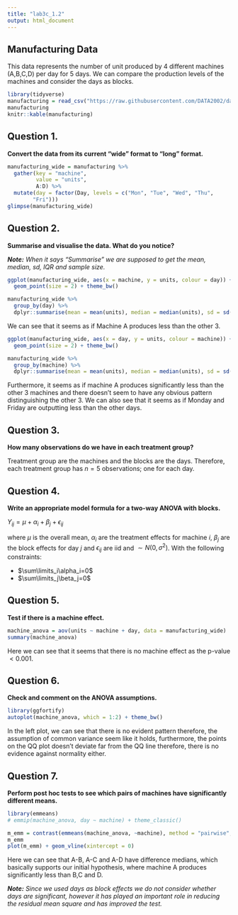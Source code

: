 ```yaml
---
title: "lab3c_1.2"
output: html_document
---
```


## Manufacturing Data
This data represents the number of unit produced by 4 different machines (A,B,C,D) per day for 5 days. We can compare the production levels of the machines and consider the days as blocks.

```r
library(tidyverse)
manufacturing = read_csv("https://raw.githubusercontent.com/DATA2002/data/master/manufacturing.csv")
manufacturing
knitr::kable(manufacturing)
```

## Question 1.
**Convert the data from its current “wide” format to “long” format.**

```r
manufacturing_wide = manufacturing %>% 
  gather(key = "machine",
         value = "units",
         A:D) %>% 
  mutate(day = factor(Day, levels = c("Mon", "Tue", "Wed", "Thu", 
        "Fri")))
glimpse(manufacturing_wide)
```

## Question 2.
**Summarise and visualise the data. What do you notice?**

***Note:** When it says "Summarise" we are supposed to get the mean, median, sd, IQR and sample size.*

```r
ggplot(manufacturing_wide, aes(x = machine, y = units, colour = day)) + 
  geom_point(size = 2) + theme_bw()

manufacturing_wide %>% 
  group_by(day) %>% 
  dplyr::summarise(mean = mean(units), median = median(units), sd = sd(units), iqr = IQR(units), n = n()) %>% knitr::kable()
```
We can see that it seems as if Machine A produces less than the other 3.

```r
ggplot(manufacturing_wide, aes(x = day, y = units, colour = machine)) + 
  geom_point(size = 2) + theme_bw()

manufacturing_wide %>% 
  group_by(machine) %>% 
  dplyr::summarise(mean = mean(units), median = median(units), sd = sd(units), iqr = IQR(units), n = n()) %>% knitr::kable()
```

Furthermore, it seems as if machine A produces significantly less than the other 3 machines and there doesn't seem to have any obvious pattern distinguishing the other 3. We can also see that it seems as if Monday and Friday are outputting less than the other days.

## Question 3.
**How many observations do we have in each treatment group?**

Treatment group are the machines and the blocks are the days. Therefore, each treatment group has $n=5$ observations; one for each day.

## Question 4.
**Write an appropriate model formula for a two-way ANOVA with blocks.**

$Y_{ij} = \mu + \alpha_i + \beta_j + \epsilon_{ij}$

where $\mu$ is the overall mean, $\alpha_i$ are the treatment effects for machine $i$, $\beta_j$ are the block effects for day $j$ and $\epsilon_{ij}$ are iid and $\sim N(0,\sigma^2)$. With the following constraints:

- $\sum\limits_i\alpha_i=0$
- $\sum\limits_j\beta_j=0$

## Question 5.
**Test if there is a machine effect.**

```r
machine_anova = aov(units ~ machine + day, data = manufacturing_wide)
summary(machine_anova)
```

Here we can see that it seems that there is no machine effect as the p-value $< 0.001$.

## Question 6.
**Check and comment on the ANOVA assumptions.**

```r
library(ggfortify)
autoplot(machine_anova, which = 1:2) + theme_bw()
```

In the left plot, we can see that there is no evident pattern therefore, the assumption of common variance seem like it holds, furthermore, the points on the QQ plot doesn't deviate far from the QQ line therefore, there is no evidence against normality either.

## Question 7.
**Perform post hoc tests to see which pairs of machines have significantly different means.**

```r
library(emmeans)
# emmip(machine_anova, day ~ machine) + theme_classic()

m_emm = contrast(emmeans(machine_anova, ~machine), method = "pairwise", adjust = "bonferroni")
m_emm
plot(m_emm) + geom_vline(xintercept = 0)
```
Here we can see that A-B, A-C and A-D have difference medians, which basically supports our initial hypothesis, where machine A produces significantly less than B,C and D. 

***Note:** Since we used days as block effects we do not consider whether days are significant, however it has played an important role in reducing the residual mean square and has improved the test.*

